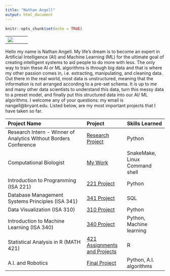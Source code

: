 ---
title: "Nathan Angell"
output: html_document
---

```{r setup, include=FALSE}
knitr::opts_chunk$set(echo = TRUE)
```
---------
![](github.png)

---------

Hello my name is Nathan Angell. My life's dream is to become an expert in Artificial Intelligence (AI) and Machine Learning (ML) for the ultimate goal of creating intelligent systems to aid people to do more with less. The only way to train these AI or ML algorithms is through big data and that is where my other passion comes in, i.e. extracting, manipulating, and cleaning data. Out there in the real world, most data is unstructured, meaning that the information is not arranged according to a pre-set schema. It is up to me and many other data scientists to understand this data, turn this messy data to a preset model, and finally put this structured data into our AI/ ML algorithms. I welcome any of your questions: my email is nangell@bryant.edu. Listed below, are my most important projects that I have taken so far. 

|             Project Name             | Project | Skills Learned |
|:------------------------|:------------|:------------|
| Research Intern - Winner of Analytics Without Borders Conference    |        [Research Project](directed_study.html)      |   Python   |
| Computational Biologist  |     [My Work](computational_biologist.html)         |   SnakeMake, Linux Command shell |
| Introduction to Programming (ISA 221)              |       [221 Project](ISA_221.html)       | Python |
| Database Management Systems Principles (ISA 341)          |      [341 Project](isa_341.html)        | SQL |
| Data Visualization (ISA 310)                 |      [310 Project](isa_310.html)        | Python |
| Introduction to Machine Learning (ISA 340)  |        [340 Project](isa_340.html)      | Python, Machine learning   |
| Statistical Analysis in R (MATH 421)  |        [421 Assignments and Projects](https://nangell18.github.io/)      | R  |
| A.I. and Robotics  |  [Final Project](ai_robotics.html) | Python, A.I. algorithms  |